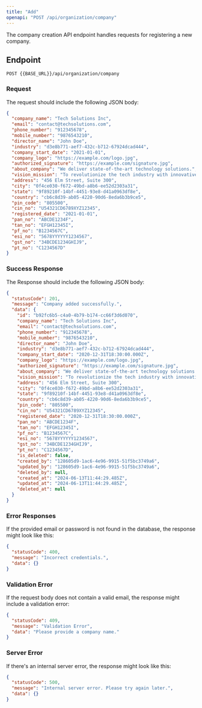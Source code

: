 ---
title: "Add"
openapi: "POST /api/organization/company"
---

The company creation API endpoint handles requests for registering a new company.

## Endpoint

`POST {{BASE_URL}}/api/organization/company`

### Request

The request should include the following JSON body:

```json
{
  "company_name": "Tech Solutions Inc",
  "email": "contact@techsolutions.com",
  "phone_number": "912345678",
  "mobile_number": "9876543210",
  "director_name": "John Doe",
  "industry": "d3e8b771-aef7-432c-b712-67924dcad444",
  "company_start_date": "2021-01-01",
  "company_logo": "https://example.com/logo.jpg",
  "authorized_signature": "https://example.com/signature.jpg",
  "about_company": "We deliver state-of-the-art technology solutions.",
  "vision_mission": "To revolutionize the tech industry with innovative solutions.",
  "address": "456 Elm Street, Suite 300",
  "city": "0f4ce030-f672-49bd-a8b6-ee52d2303a31",
  "state": "9f89210f-14bf-4451-93e8-d41a0963df8e",
  "country": "cb6c8d39-ab05-4220-90d6-8eda6b3b9ce5",
  "pin_code": "805500",
  "cin_no": "U54321CD6789XYZ12345",
  "registered_date": "2021-01-01",
  "pan_no": "ABCDE1234F",
  "tan_no": "EFGH12345I",
  "pf_no": "B1234567C",
  "esi_no": "5678YYYYYY1234567",
  "gst_no": "34BCDE1234GHIJ9",
  "pt_no": "C1234567D"
}
```

### Success Response

The Response should include the following JSON body:

```json
{
  "statusCode": 201,
  "message": "Company added successfully.",
  "data": {
    "id": "b92fc6b5-c4a0-4b79-b174-cc66f3d6d070",
    "company_name": "Tech Solutions Inc",
    "email": "contact@techsolutions.com",
    "phone_number": "912345678",
    "mobile_number": "9876543210",
    "director_name": "John Doe",
    "industry": "d3e8b771-aef7-432c-b712-67924dcad444",
    "company_start_date": "2020-12-31T18:30:00.000Z",
    "company_logo": "https://example.com/logo.jpg",
    "authorized_signature": "https://example.com/signature.jpg",
    "about_company": "We deliver state-of-the-art technology solutions.",
    "vision_mission": "To revolutionize the tech industry with innovative solutions.",
    "address": "456 Elm Street, Suite 300",
    "city": "0f4ce030-f672-49bd-a8b6-ee52d2303a31",
    "state": "9f89210f-14bf-4451-93e8-d41a0963df8e",
    "country": "cb6c8d39-ab05-4220-90d6-8eda6b3b9ce5",
    "pin_code": "805500",
    "cin_no": "U54321CD6789XYZ12345",
    "registered_date": "2020-12-31T18:30:00.000Z",
    "pan_no": "ABCDE1234F",
    "tan_no": "EFGH12345I",
    "pf_no": "B1234567C",
    "esi_no": "5678YYYYYY1234567",
    "gst_no": "34BCDE1234GHIJ9",
    "pt_no": "C1234567D",
    "is_deleted": false,
    "created_by": "128605d9-1ac6-4e96-9915-51f5bc3749a6",
    "updated_by": "128605d9-1ac6-4e96-9915-51f5bc3749a6",
    "deleted_by": null,
    "created_at": "2024-06-13T11:44:29.485Z",
    "updated_at": "2024-06-13T11:44:29.485Z",
    "deleted_at": null
  }
}
```

### Error Responses

If the provided email or password is not found in the database, the response might look like this:

```json
{
  "statusCode": 400,
  "message": "Incorrect credentials.",
  "data": {}
}
```

### Validation Error

If the request body does not contain a valid email, the response might include a validation error:

```json
{
  "statusCode": 409,
  "message": "Validation Error",
  "data": "Please provide a company name."
}
```

### Server Error

If there's an internal server error, the response might look like this:

```json
{
  "statusCode": 500,
  "message": "Internal server error. Please try again later.",
  "data": {}
}
```
